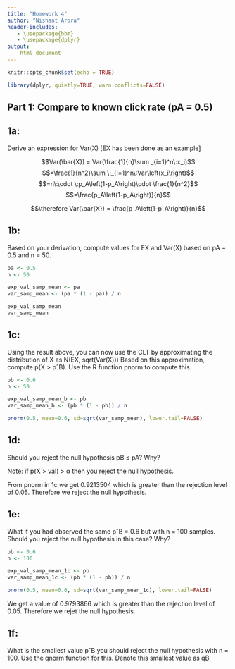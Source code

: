 ```yaml
---
title: "Homework 4"
author: "Nishant Arora"
header-includes:
   - \usepackage{bbm}
   - \usepackage{dplyr}
output:
    html_document
---
```


```r
knitr::opts_chunk$set(echo = TRUE)
```

```r
library(dplyr, quietly=TRUE, warn.conflicts=FALSE)
```
## Part 1: Compare to known click rate (pA = 0.5)
## 1a:
Derive an expression for Var(X) [EX has been done as an example]

$$Var(\bar{X}) = Var(\frac{1}{n}\sum _{i=1}^n\:x_i)$$
$$=\frac{1}{n^2}\sum \:_{i=1}^n\:Var\left(x_i\right)$$
$$=n\:\cdot \:p_A\left(1-p_A\right)\cdot \frac{1}{n^2}$$
$$=\frac{p_A\left(1-p_A\right)}{n}$$

$$\therefore Var(\bar{X}) = \frac{p_A\left(1-p_A\right)}{n}$$

## 1b:
Based on your derivation, compute values for EX and Var(X) based on pA = 0.5 and n = 50.

```r
pa <- 0.5
n <- 50

exp_val_samp_mean <- pa
var_samp_mean <- (pa * (1 - pa)) / n

exp_val_samp_mean
var_samp_mean
```

## 1c:
Using the result above, you can now use the CLT by approximating the distribution of X as N(EX, sqrt(Var(X))) Based on this approximation, compute p(X > pˆB). Use the R function pnorm to compute this.

```r
pb <- 0.6
n <- 50

exp_val_samp_mean_b <- pb
var_samp_mean_b <- (pb * (1 - pb)) / n

pnorm(0.5, mean=0.6, sd=sqrt(var_samp_mean), lower.tail=FALSE)
```

## 1d:
Should you reject the null hypothesis pB ≤ pA? Why?

Note: if p(X > val) > α then you reject the null hypothesis.

From pnorm in 1c we get 0.9213504 which is greater than the rejection level of 0.05. Therefore we reject the null hypothesis.

## 1e:
What if you had observed the same pˆB = 0.6 but with n = 100 samples. Should you reject the null hypothesis in this case? Why?

```r
pb <- 0.6
n <- 100

exp_val_samp_mean_1c <- pb
var_samp_mean_1c <- (pb * (1 - pb)) / n

pnorm(0.5, mean=0.6, sd=sqrt(var_samp_mean_1c), lower.tail=FALSE)
```

We get a value of 0.9793866 which is greater than the rejection level of 0.05. Therefore we rejet the null hypothesis.

## 1f:
What is the smallest value pˆB you should reject the null hypothesis with n = 100. Use the qnorm function for this. Denote this smallest value as qB.